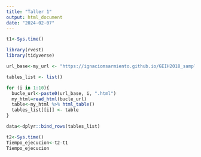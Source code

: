 ```yaml
---
title: "Taller 1"
output: html_document
date: "2024-02-07"
---
```


```r
t1<-Sys.time()

library(rvest)
library(tidyverse)

url_base<-my_url <- "https://ignaciomsarmiento.github.io/GEIH2018_sample/pages/geih_page_"

tables_list <- list()

for (i in 1:10){
  bucle_url<-paste0(url_base, i, ".html")
  my_html=read_html(bucle_url)
  table<-my_html %>% html_table()
  tables_list[[i]] <- table
}

data<-dplyr::bind_rows(tables_list)

t2<-Sys.time()
Tiempo_ejecucion<-t2-t1
Tiempo_ejecucion

```

